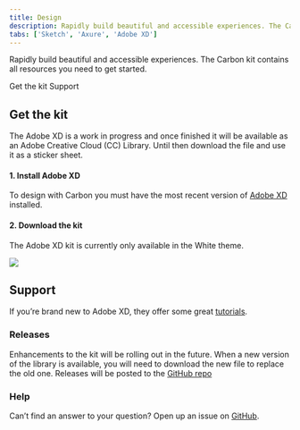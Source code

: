 ```yaml
---
title: Design
description: Rapidly build beautiful and accessible experiences. The Carbon kit contains all resources you need to get started.
tabs: ['Sketch', 'Axure', 'Adobe XD']
---
```


<PageDescription>

Rapidly build beautiful and accessible experiences. The Carbon kit contains all resources you need to get started.

</PageDescription>

<AnchorLinks>

<AnchorLink>Get the kit</AnchorLink>
<AnchorLink>Support</AnchorLink>

</AnchorLinks>

## Get the kit

The Adobe XD is a work in progress and once finished it will be available as an Adobe Creative Cloud (CC) Library. Until then download the file and use it as a sticker sheet.

#### 1. Install Adobe XD

To design with Carbon you must have the most recent version of [Adobe XD](https://www.adobe.com/products/xd.html) installed.

#### 2. Download the kit

The Adobe XD kit is currently only available in the White theme.

<Row>
<Column colLg={4} colMd={4} noGutterSm>
  <ResourceCard
    subTitle="Get the Adobe XD Design kit"
    href="https://github.com/IBM/design-kit/raw/master/Adobe%20XD/Carbon%20Design%20System%20-%20V10%20-%20White%20(11.01.19).xd"
    >

![](images/adobe-xd.png)

  </ResourceCard>
</Column>
</Row>

## Support

If you’re brand new to Adobe XD, they offer some great [tutorials](https://helpx.adobe.com/xd/tutorials.html).

### Releases

Enhancements to the kit will be rolling out in the future. When a new version of the library is available, you will need to download the new file to replace the old one. Releases will be posted to the [GitHub repo](https://github.com/IBM/design-kit)

### Help

Can’t find an answer to your question? Open up an issue on [GitHub](https://github.com/IBM/design-kit/issues/new?assignees=&labels=kit%3A+adobe+xd&template=-adobe-xd--carbon-kit.md&title=%5Bcomponent%5D+description+of+issue).
